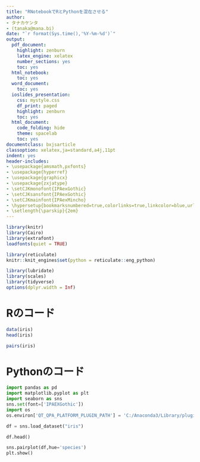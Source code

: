 ```yaml
---
title: "RNotebookでRとPythonを混在させる"
author:
- タナカケンタ
- (tanaka@mana.bi)
date: "`r format(Sys.time(),'%Y-%m-%d')`"
output:
  pdf_document:
    highlight: zenburn
    latex_engine: xelatex
    number_sections: yes
    toc: yes
  html_notebook:
    toc: yes
  word_document:
    toc: yes
  ioslides_presentation:
    css: mystyle.css
    df_print: paged
    highlight: zenburn
    toc: yes
  html_document:
    code_folding: hide
    theme: spacelab
    toc: yes
documentclass: bxjsarticle
classoption: xelatex,ja=standard,a4j,11pt
indent: yes
header-includes:
- \usepackage{amsmath,pxfonts}
- \usepackage{hyperref}
- \usepackage{graphicx}
- \usepackage{zxjatype}
- \setCJKmonofont{IPAexGothic}
- \setCJKsansfont{IPAexGothic}
- \setCJKmainfont{IPAexMincho}
- \hypersetup{bookmarksnumbered=true,colorlinks=true,linkcolor=blue,urlcolor=blue,setpagesize=false}
- \setlength{\parskip}{2em}
---
```


```r
library(knitr)
library(Cairo)
library(extrafont)
loadfonts(quiet = TRUE)

library(reticulate)
knitr::knit_engines$set(python = reticulate::eng_python)

library(lubridate)
library(scales)
library(tidyverse)
options(dplyr.width = Inf)
```

# Rのコード

```r
data(iris)
head(iris)
```

```r
pairs(iris)
```

# Pythonのコード

```python
import pandas as pd
import matplotlib.pyplot as plt
import seaborn as sns
sns.set(font=['IPAEXGothic'])
import os
os.environ['QT_QPA_PLATFORM_PLUGIN_PATH'] = 'C:/Anaconda3/Library/plugins/platforms'

df = sns.load_dataset("iris")
```

```python
df.head()
```

```python
sns.pairplot(df,hue='species')
plt.show()
```